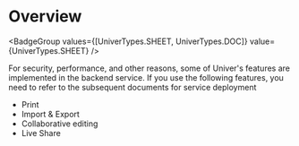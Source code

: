 
# Overview

<BadgeGroup values={[UniverTypes.SHEET, UniverTypes.DOC]} value={UniverTypes.SHEET} />

For security, performance, and other reasons, some of Univer's features are implemented in the backend service. If you use the following features, you need to refer to the subsequent documents for service deployment

- Print
- Import & Export
- Collaborative editing
- Live Share

